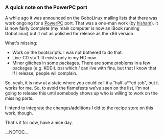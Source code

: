 === A quick note on the PowerPC port ===

A while ago it was announced on the GoboLinux mailing lists that there was work ongoing for a [[PowerPC]] port. That was a one-man work (by [[hisham]]). It is now fairly complete (my main computer is now an iBook running GoboLinux) but it not as polished for release as the x86 version.

What's missing:

* Work on the bootscripts. I was not bothered to do that.
* Live-CD stuff. It exists only in my HD now.
* Minor glitches in some packages. There are some problems in a few packages (e.g. KDE-Libs) which ''I'' can live with fine, but that I know that if I release, people wil complain.

So, yeah, it is now at a state where you could call it a "half-a**ed-job", but it works for me. So, to avoid the flamefests we've seen on the list, I'm not going to release this until somebody shows up who is willing to work on the missing parts.

I intend to integrate the changes/additions I did to the recipe store on this work, though.

That's it for now, have a nice day.

__NOTOC__

